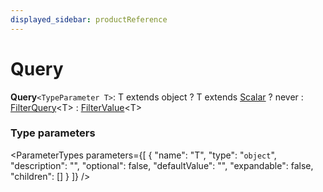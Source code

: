 ```yaml
---
displayed_sidebar: productReference
---
```



# Query

 **Query**`<TypeParameter T>`: T extends object ? T extends [Scalar](Scalar.mdx) ? never : [FilterQuery](FilterQuery.mdx)&#60;T&#62; : [FilterValue](FilterValue.mdx)&#60;T&#62;

### Type parameters

<ParameterTypes parameters={[
  {
    "name": "T",
    "type": "`object`",
    "description": "",
    "optional": false,
    "defaultValue": "",
    "expandable": false,
    "children": []
  }
]} />
